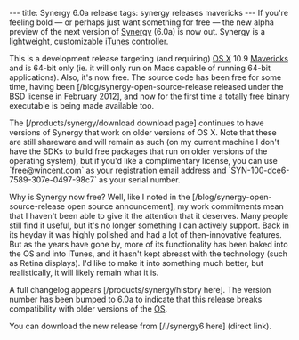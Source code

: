 ---
title: Synergy 6.0a release
tags: synergy releases mavericks
---
If you're feeling bold &mdash; or perhaps just want something for free &mdash; the new alpha preview of the next version of [[Synergy]] (6.0a) is now out. Synergy is a lightweight, customizable [[iTunes]] controller.

This is a development release targeting (and requiring) [[OS X]] 10.9 [[Mavericks]] and is 64-bit only (ie. it will only run on Macs capable of running 64-bit applications). Also, it's now free. The source code has been free for some time, having been [/blog/synergy-open-source-release released under the BSD license in February 2012], and now for the first time a totally free binary executable is being made available too.

The [/products/synergy/download download page] continues to have versions of Synergy that work on older versions of OS X. Note that these are still shareware and will remain as such (on my current machine I don't have the SDKs to build free packages that run on older versions of the operating system), but if you'd like a complimentary license, you can use `<nowiki>free@wincent.com</nowiki>` as your registration email address and `SYN-100-dce6-7589-307e-0497-98c7` as your serial number.

Why is Synergy now free? Well, like I noted in the [/blog/synergy-open-source-release open source announcement], my work commitments mean that I haven't been able to give it the attention that it deserves. Many people still find it useful, but it's no longer something I can actively support. Back in its heyday it was highly polished and had a lot of then-innovative features. But as the years have gone by, more of its functionality has been baked into the OS and into iTunes, and it hasn't kept abreast with the technology (such as Retina displays). I'd like to make it into something much better, but realistically, it will likely remain what it is.

A full changelog appears [/products/synergy/history here]. The version number has been bumped to 6.0a to indicate that this release breaks compatibility with older versions of the [[OS]].

You can download the new release from [/l/synergy6 here] (direct link).
